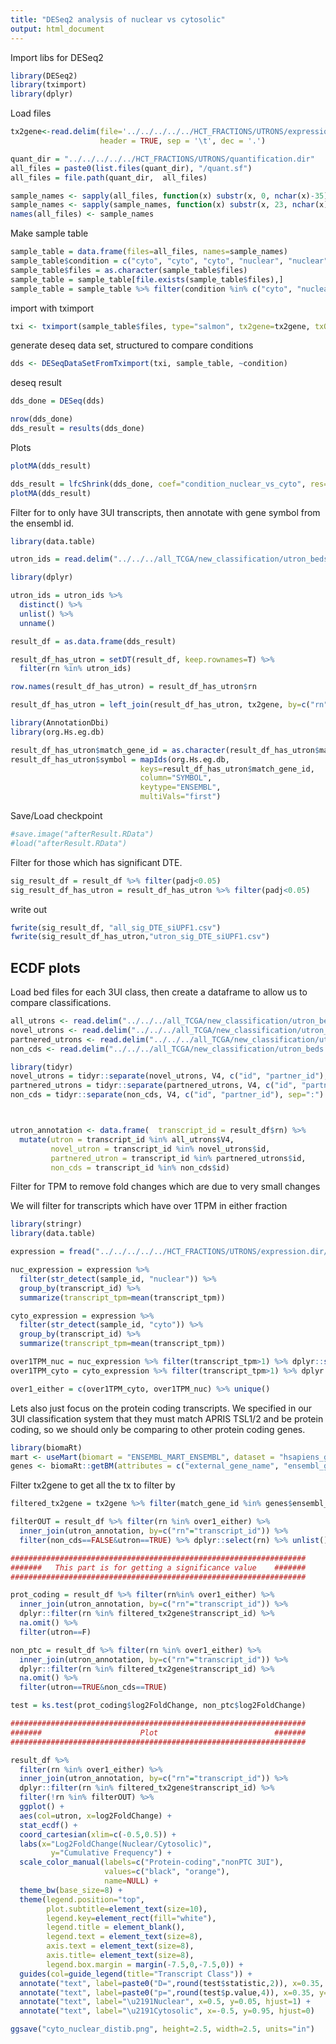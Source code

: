 ```yaml
---
title: "DESeq2 analysis of nuclear vs cytosolic"
output: html_document
---
```


Import libs for DESeq2

```r
library(DESeq2)
library(tximport)
library(dplyr)
```

Load files

```r
tx2gene<-read.delim(file='../../../../../HCT_FRACTIONS/UTRONS/expression.dir/tx2gene.tsv', 
                    header = TRUE, sep = '\t', dec = '.')

quant_dir = "../../../../../HCT_FRACTIONS/UTRONS/quantification.dir"
all_files = paste0(list.files(quant_dir), "/quant.sf")
all_files = file.path(quant_dir,  all_files)

sample_names <- sapply(all_files, function(x) substr(x, 0, nchar(x)-35))
sample_names <- sapply(sample_names, function(x) substr(x, 23, nchar(x)))
names(all_files) <- sample_names
```

Make sample table

```r
sample_table = data.frame(files=all_files, names=sample_names)
sample_table$condition = c("cyto", "cyto", "cyto", "nuclear", "nuclear", "nuclear")
sample_table$files = as.character(sample_table$files) 
sample_table = sample_table[file.exists(sample_table$files),]
sample_table = sample_table %>% filter(condition %in% c("cyto", "nuclear"))
```

import with tximport

```r
txi <- tximport(sample_table$files, type="salmon", tx2gene=tx2gene, txOut=T)
```

generate deseq data set, structured to compare conditions

```r
dds <- DESeqDataSetFromTximport(txi, sample_table, ~condition)
```

deseq result

```r
dds_done = DESeq(dds)
```

```r
nrow(dds_done)
dds_result = results(dds_done)
```

Plots

```r
plotMA(dds_result)
```

```r
dds_result = lfcShrink(dds_done, coef="condition_nuclear_vs_cyto", res=dds_result, type="apeglm")
plotMA(dds_result)
```

Filter for to only have 3UI transcripts, then annotate with gene symbol from the ensembl id.

```r
library(data.table)

utron_ids = read.delim("../../../all_TCGA/new_classification/utron_beds.dir/agg-agg-agg.all_utrons.ids.gz", header=F)

library(dplyr)

utron_ids = utron_ids %>% 
  distinct() %>% 
  unlist() %>% 
  unname()

result_df = as.data.frame(dds_result)

result_df_has_utron = setDT(result_df, keep.rownames=T) %>%
  filter(rn %in% utron_ids)

row.names(result_df_has_utron) = result_df_has_utron$rn

result_df_has_utron = left_join(result_df_has_utron, tx2gene, by=c("rn"="transcript_id"))

library(AnnotationDbi)
library(org.Hs.eg.db)

result_df_has_utron$match_gene_id = as.character(result_df_has_utron$match_gene_id)
result_df_has_utron$symbol = mapIds(org.Hs.eg.db,
                             keys=result_df_has_utron$match_gene_id,
                             column="SYMBOL",
                             keytype="ENSEMBL",
                             multiVals="first")
```

Save/Load checkpoint

```r
#save.image("afterResult.RData")
#load("afterResult.RData")
```


Filter for those which has significant DTE. 

```r
sig_result_df = result_df %>% filter(padj<0.05)
sig_result_df_has_utron = result_df_has_utron %>% filter(padj<0.05)
```

write out

```r
fwrite(sig_result_df, "all_sig_DTE_siUPF1.csv")
fwrite(sig_result_df_has_utron,"utron_sig_DTE_siUPF1.csv")
```

## ECDF plots 

Load bed files for each 3UI class, then create a dataframe to allow us to compare classifications.

```r
all_utrons <- read.delim("../../../all_TCGA/new_classification/utron_beds.dir/agg-agg-agg.all_utrons.bed.gz", header=F)
novel_utrons <- read.delim("../../../all_TCGA/new_classification/utron_beds.dir/agg-agg-agg.novel_utrons.bed.gz", header=F)
partnered_utrons <- read.delim("../../../all_TCGA/new_classification/utron_beds.dir/agg-agg-agg.partnered_utrons.bed.gz", header=F)
non_cds <- read.delim("../../../all_TCGA/new_classification/utron_beds.dir/agg-agg-agg.no_cds.bed.gz", header=F)

library(tidyr)
novel_utrons = tidyr::separate(novel_utrons, V4, c("id", "partner_id"), sep=":")
partnered_utrons = tidyr::separate(partnered_utrons, V4, c("id", "partner_id"), sep=":")
non_cds = tidyr::separate(non_cds, V4, c("id", "partner_id"), sep=":")



utron_annotation <- data.frame(  transcript_id = result_df$rn) %>%
  mutate(utron = transcript_id %in% all_utrons$V4,
         novel_utron = transcript_id %in% novel_utrons$id,
         partnered_utron = transcript_id %in% partnered_utrons$id,
         non_cds = transcript_id %in% non_cds$id)
```

Filter for TPM to remove fold changes which are due to very small changes

We will filter for transcripts which have over 1TPM in either fraction

```r
library(stringr)
library(data.table)

expression = fread("../../../../../HCT_FRACTIONS/UTRONS/expression.dir/utrons_expression.tsv.gz") 

nuc_expression = expression %>% 
  filter(str_detect(sample_id, "nuclear")) %>% 
  group_by(transcript_id) %>% 
  summarize(transcript_tpm=mean(transcript_tpm))

cyto_expression = expression %>% 
  filter(str_detect(sample_id, "cyto")) %>% 
  group_by(transcript_id) %>% 
  summarize(transcript_tpm=mean(transcript_tpm))

over1TPM_nuc = nuc_expression %>% filter(transcript_tpm>1) %>% dplyr::select(transcript_id) %>% unlist() %>% unname()
over1TPM_cyto = cyto_expression %>% filter(transcript_tpm>1) %>% dplyr::select(transcript_id) %>% unlist() %>% unname()

over1_either = c(over1TPM_cyto, over1TPM_nuc) %>% unique()
```


Lets also just focus on the protein coding transcripts. We specified in our 3UI classification system that they must match APRIS TSL1/2 and be protein coding, so we should only be comparing to other protein coding genes.

```r
library(biomaRt)  
mart <- useMart(biomart = "ENSEMBL_MART_ENSEMBL", dataset = "hsapiens_gene_ensembl", host = 'www.ensembl.org')
genes <- biomaRt::getBM(attributes = c("external_gene_name", "ensembl_gene_id", "chromosome_name","transcript_biotype"), filters = c("transcript_biotype","chromosome_name"),values = list("protein_coding",c(1:22)), mart = mart, useCache = F)
```

Filter tx2gene to get all the tx to filter by

```r
filtered_tx2gene = tx2gene %>% filter(match_gene_id %in% genes$ensembl_gene_id)
```

```r
filterOUT = result_df %>% filter(rn %in% over1_either) %>%
  inner_join(utron_annotation, by=c("rn"="transcript_id")) %>% 
  filter(non_cds==FALSE&utron==TRUE) %>% dplyr::select(rn) %>% unlist() %>% unname()
```



```r
##################################################################
#######   This part is for getting a significance value    #######
##################################################################

prot_coding = result_df %>% filter(rn%in% over1_either) %>%
  inner_join(utron_annotation, by=c("rn"="transcript_id")) %>%
  dplyr::filter(rn %in% filtered_tx2gene$transcript_id) %>% 
  na.omit() %>% 
  filter(utron==F)

non_ptc = result_df %>% filter(rn %in% over1_either) %>%
  inner_join(utron_annotation, by=c("rn"="transcript_id")) %>%
  dplyr::filter(rn %in% filtered_tx2gene$transcript_id) %>%
  na.omit() %>% 
  filter(utron==TRUE&non_cds==TRUE)

test = ks.test(prot_coding$log2FoldChange, non_ptc$log2FoldChange)

##################################################################
#######                      Plot                          #######
##################################################################

result_df %>% 
  filter(rn %in% over1_either) %>%
  inner_join(utron_annotation, by=c("rn"="transcript_id")) %>%
  dplyr::filter(rn %in% filtered_tx2gene$transcript_id) %>%
  filter(!rn %in% filterOUT) %>%
  ggplot() +
  aes(col=utron, x=log2FoldChange) +
  stat_ecdf() +
  coord_cartesian(xlim=c(-0.5,0.5)) +
  labs(x="Log2FoldChange(Nuclear/Cytosolic)",
         y="Cumulative Frequency") +
  scale_color_manual(labels=c("Protein-coding","nonPTC 3UI"), 
                     values=c("black", "orange"), 
                     name=NULL) +
  theme_bw(base_size=8) +   
  theme(legend.position="top",
        plot.subtitle=element_text(size=10),
        legend.key=element_rect(fill="white"),
        legend.title = element_blank(),
        legend.text = element_text(size=8),
        axis.text = element_text(size=8),
        axis.title= element_text(size=8),
        legend.box.margin = margin(-7.5,0,-7.5,0)) + 
  guides(col=guide_legend(title="Transcript Class")) + 
  annotate("text", label=paste0("D=",round(test$statistic,2)), x=0.35, y=0.55) + 
  annotate("text", label=paste0("p=",round(test$p.value,4)), x=0.35, y=0.45) + 
  annotate("text", label="\u2191Nuclear", x=0.5, y=0.05, hjust=1) +
  annotate("text", label="\u2191Cytosolic", x=-0.5, y=0.95, hjust=0) 

ggsave("cyto_nuclear_distib.png", height=2.5, width=2.5, units="in")
```
